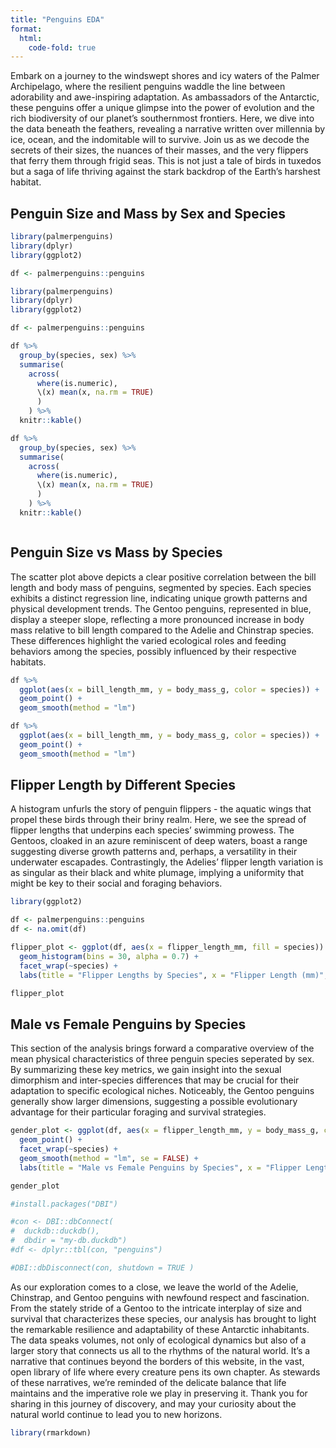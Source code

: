 ```yaml
---
title: "Penguins EDA"
format:
  html:
    code-fold: true
---
```


Embark on a journey to the windswept shores and icy waters of the Palmer Archipelago, where the resilient penguins waddle the line between adorability and awe-inspiring adaptation. As ambassadors of the Antarctic, these penguins offer a unique glimpse into the power of evolution and the rich biodiversity of our planet's southernmost frontiers. Here, we dive into the data beneath the feathers, revealing a narrative written over millennia by ice, ocean, and the indomitable will to survive. Join us as we decode the secrets of their sizes, the nuances of their masses, and the very flippers that ferry them through frigid seas. This is not just a tale of birds in tuxedos but a saga of life thriving against the stark backdrop of the Earth's harshest habitat.

## Penguin Size and Mass by Sex and Species

``` .r
library(palmerpenguins)
library(dplyr)
library(ggplot2)

df <- palmerpenguins::penguins
```

```r
library(palmerpenguins)
library(dplyr)
library(ggplot2)

df <- palmerpenguins::penguins

```

``` .r
df %>%
  group_by(species, sex) %>%
  summarise(
    across(
      where(is.numeric), 
      \(x) mean(x, na.rm = TRUE)
      )
    ) %>%
  knitr::kable()
```

```r
df %>%
  group_by(species, sex) %>%
  summarise(
    across(
      where(is.numeric), 
      \(x) mean(x, na.rm = TRUE)
      )
    ) %>%
  knitr::kable()
```

```{}
```

## Penguin Size vs Mass by Species

The scatter plot above depicts a clear positive correlation between the bill length and body mass of penguins, segmented by species. Each species exhibits a distinct regression line, indicating unique growth patterns and physical development trends. The Gentoo penguins, represented in blue, display a steeper slope, reflecting a more pronounced increase in body mass relative to bill length compared to the Adelie and Chinstrap species. These differences highlight the varied ecological roles and feeding behaviors among the species, possibly influenced by their respective habitats.

``` .r
df %>%
  ggplot(aes(x = bill_length_mm, y = body_mass_g, color = species)) +
  geom_point() + 
  geom_smooth(method = "lm")
```

```r
df %>%
  ggplot(aes(x = bill_length_mm, y = body_mass_g, color = species)) +
  geom_point() + 
  geom_smooth(method = "lm")
```

## **Flipper Length by Different Species**

A histogram unfurls the story of penguin flippers - the aquatic wings that propel these birds through their briny realm. Here, we see the spread of flipper lengths that underpins each species' swimming prowess. The Gentoos, cloaked in an azure reminiscent of deep waters, boast a range suggesting diverse growth patterns and, perhaps, a versatility in their underwater escapades. Contrastingly, the Adelies' flipper length variation is as singular as their black and white plumage, implying a uniformity that might be key to their social and foraging behaviors.

```r
library(ggplot2)

df <- palmerpenguins::penguins
df <- na.omit(df) 

flipper_plot <- ggplot(df, aes(x = flipper_length_mm, fill = species)) +
  geom_histogram(bins = 30, alpha = 0.7) +
  facet_wrap(~species) +
  labs(title = "Flipper Lengths by Species", x = "Flipper Length (mm)", y = "Count")

flipper_plot
```

## Male vs Female Penguins by Species

This section of the analysis brings forward a comparative overview of the mean physical characteristics of three penguin species seperated by sex. By summarizing these key metrics, we gain insight into the sexual dimorphism and inter-species differences that may be crucial for their adaptation to specific ecological niches. Noticeably, the Gentoo penguins generally show larger dimensions, suggesting a possible evolutionary advantage for their particular foraging and survival strategies.

```r
gender_plot <- ggplot(df, aes(x = flipper_length_mm, y = body_mass_g, color = sex)) +
  geom_point() +
  facet_wrap(~species) +
  geom_smooth(method = "lm", se = FALSE) +
  labs(title = "Male vs Female Penguins by Species", x = "Flipper Length (mm)", y = "Body Mass (g)")

gender_plot

```

```r
#install.packages("DBI")
```

```r
#con <- DBI::dbConnect(
#  duckdb::duckdb(), 
#  dbdir = "my-db.duckdb")
#df <- dplyr::tbl(con, "penguins")
```

```r
#DBI::dbDisconnect(con, shutdown = TRUE )

```

As our exploration comes to a close, we leave the world of the Adelie, Chinstrap, and Gentoo penguins with newfound respect and fascination. From the stately stride of a Gentoo to the intricate interplay of size and survival that characterizes these species, our analysis has brought to light the remarkable resilience and adaptability of these Antarctic inhabitants. The data speaks volumes, not only of ecological dynamics but also of a larger story that connects us all to the rhythms of the natural world. It's a narrative that continues beyond the borders of this website, in the vast, open library of life where every creature pens its own chapter. As stewards of these narratives, we're reminded of the delicate balance that life maintains and the imperative role we play in preserving it. Thank you for sharing in this journey of discovery, and may your curiosity about the natural world continue to lead you to new horizons.

```r
library(rmarkdown)
```
